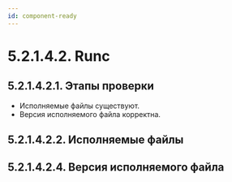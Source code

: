 ```yaml
---
id: component-ready
---
```



# 5.2.1.4.2. Runc

## 5.2.1.4.2.1. Этапы проверки
- Исполняемые файлы существуют.
- Версия исполняемого файла корректна.

## 5.2.1.4.2.2. Исполняемые файлы
<StatusBinFiles />

## 5.2.1.4.2.4. Версия исполняемого файла
<StatusBinVersion />
